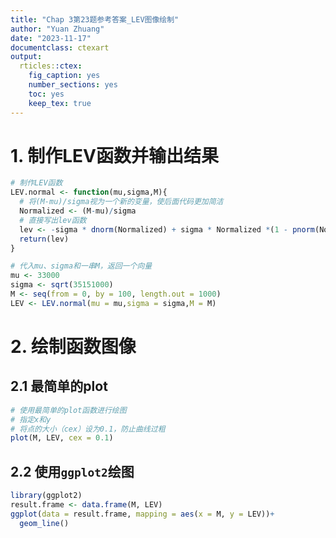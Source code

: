 ```yaml
---
title: "Chap 3第23题参考答案_LEV图像绘制"
author: "Yuan Zhuang"
date: "2023-11-17"
documentclass: ctexart
output:
  rticles::ctex:
    fig_caption: yes
    number_sections: yes
    toc: yes
    keep_tex: true
---
```

# 1. 制作LEV函数并输出结果

```r
# 制作LEV函数
LEV.normal <- function(mu,sigma,M){
  # 将(M-mu)/sigma视为一个新的变量，使后面代码更加简洁
  Normalized <- (M-mu)/sigma
  # 直接写出lev函数
  lev <- -sigma * dnorm(Normalized) + sigma * Normalized *(1 - pnorm(Normalized)) + mu
  return(lev)
}
```

```r
# 代入mu、sigma和一串M，返回一个向量
mu <- 33000
sigma <- sqrt(35151000)
M <- seq(from = 0, by = 100, length.out = 1000)
LEV <- LEV.normal(mu = mu,sigma = sigma,M = M)
```

# 2. 绘制函数图像

## 2.1 最简单的plot
```r
# 使用最简单的plot函数进行绘图
# 指定x和y
# 将点的大小（cex）设为0.1，防止曲线过粗
plot(M, LEV, cex = 0.1)
```

## 2.2 使用`ggplot2`绘图

```r
library(ggplot2)
result.frame <- data.frame(M, LEV)
ggplot(data = result.frame, mapping = aes(x = M, y = LEV))+
  geom_line()
```